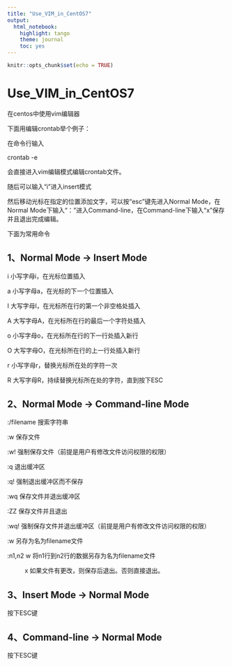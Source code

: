 ```yaml
---
title: "Use_VIM_in_CentOS7"
output: 
  html_notebook: 
    highlight: tango
    theme: journal
    toc: yes
---
```


```r
knitr::opts_chunk$set(echo = TRUE)
```

# Use_VIM_in_CentOS7

在centos中使用vim编辑器

下面用编辑crontab举个例子：

在命令行输入

crontab -e

会直接进入vim编辑模式编辑crontab文件。

随后可以输入“i”进入insert模式

然后移动光标在指定的位置添加文字，可以按“esc”键先进入Normal Mode，在Normal Mode下输入“：”进入Command-line，在Command-line下输入“x”保存并且退出完成编辑。

下面为常用命令

## 1、Normal Mode -> Insert Mode

i 小写字母i，在光标位置插入

a 小写字母a，在光标的下一个位置插入

I 大写字母I，在光标所在行的第一个非空格处插入

A 大写字母A，在光标所在行的最后一个字符处插入

o 小写字母o，在光标所在行的下一行处插入新行

O 大写字母O，在光标所在行的上一行处插入新行

r 小写字母r，替换光标所在处的字符一次

R 大写字母R，持续替换光标所在处的字符，直到按下ESC



## 2、Normal Mode -> Command-line Mode

:/filename 搜索字符串

:w 保存文件

:w! 强制保存文件（前提是用户有修改文件访问权限的权限）

:q 退出缓冲区

:q! 强制退出缓冲区而不保存

:wq 保存文件并退出缓冲区

:ZZ  保存文件并且退出

:wq! 强制保存文件并退出缓冲区（前提是用户有修改文件访问权限的权限）

:w <filename> 另存为名为filename文件

:n1,n2 w <filename> 将n1行到n2行的数据另存为名为filename文件

: x 如果文件有更改，则保存后退出。否则直接退出。



## 3、Insert Mode -> Normal Mode

按下ESC键



## 4、Command-line -> Normal Mode

按下ESC键

